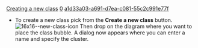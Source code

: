 [[Property:title|Creating a new class]]
[[Property:weight|0]]
[[Property:uuid|a1d33a03-a691-d7ea-c081-55c2c991e77f]]
* To create a new class pick from the '''Create a new class''' button.  [[Image:16x16--new-class-icon]]  Then drop on the diagram where you want to place the class bubble. A dialog now appears where you can enter a name and specify the cluster. 

{{seealso|<br/>
[[New class command|Creating a new class using the address bar]] }}




